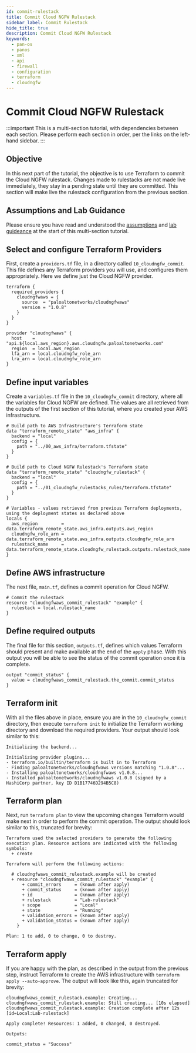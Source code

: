 ```yaml
---
id: commit-rulestack
title: Commit Cloud NGFW Rulestack
sidebar_label: Commit Rulestack
hide_title: true
description: Commit Cloud NGFW Rulestack
keywords:
  - pan-os
  - panos
  - xml
  - api
  - firewall
  - configuration
  - terraform
  - cloudngfw
---
```


# Commit Cloud NGFW Rulestack

:::important
This is a multi-section tutorial, with dependencies between each section. Please perform each section in order, per the links on the left-hand sidebar.
:::

## Objective

In this next part of the tutorial, the objective is to use Terraform to commit the Cloud NGFW rulestack. Changes made to rulestacks are not made live immediately, they stay in a pending state until they are committed. This section will make live the rulestack configuration from the previous section.

## Assumptions and Lab Guidance

Please ensure you have read and understood the [assumptions](/terraform/docs/cloudngfw/aws/tutorials/intro/#assumptions) and [lab guideance](terraform/docs/cloudngfw/aws/tutorials/intro/#important---work-in-a-lab-environment-first) at the start of this multi-section tutorial.

## Select and configure Terraform Providers

First, create a `providers.tf` file, in a directory called `10_cloudngfw_commit`. This file defines any Terraform providers you will use, and configures them appropriately. Here we define just the Cloud NGFW provider.

```hcl title="10_cloudngfw_commit/providers.tf"
terraform {
  required_providers {
    cloudngfwaws = {
      source  = "paloaltonetworks/cloudngfwaws"
      version = "1.0.8"
    }
  }
}

provider "cloudngfwaws" {
  host    = "api.${local.aws_region}.aws.cloudngfw.paloaltonetworks.com"
  region  = local.aws_region
  lfa_arn = local.cloudngfw_role_arn
  lra_arn = local.cloudngfw_role_arn
}
```

## Define input variables

Create a `variables.tf` file in the `10_cloudngfw_commit` directory, where all the variables for Cloud NGFW are defined. The values are all retrieved from the outputs of the first section of this tutorial, where you created your AWS infrastructure.

```hcl title="10_cloudngfw_commit/variables.tf"
# Build path to AWS Infrastructure's Terraform state
data "terraform_remote_state" "aws_infra" {
  backend = "local"
  config = {
    path = "../00_aws_infra/terraform.tfstate"
  }
}

# Build path to Cloud NGFW Rulestack's Terraform state
data "terraform_remote_state" "cloudngfw_rulestack" {
  backend = "local"
  config = {
    path = "../01_cloudngfw_rulestacks_rules/terraform.tfstate"
  }
}

# Variables - values retrieved from previous Terraform deployments, using the deployment states as declared above
locals {
  aws_region         = data.terraform_remote_state.aws_infra.outputs.aws_region
  cloudngfw_role_arn = data.terraform_remote_state.aws_infra.outputs.cloudngfw_role_arn
  rulestack_name     = data.terraform_remote_state.cloudngfw_rulestack.outputs.rulestack_name
}
```

## Define AWS infrastructure

The next file, `main.tf`, defines a commit operation for Cloud NGFW.

```hcl title="10_cloudngfw_commit/main.tf"
# Commit the rulestack
resource "cloudngfwaws_commit_rulestack" "example" {
  rulestack = local.rulestack_name
}

```

## Define required outputs

The final file for this section, `outputs.tf`, defines which values Terraform should present and make available at the end of the `apply` phase. With this output you will be able to see the status of the commit operation once it is complete.

```hcl title="10_cloudngfw_commit/outputs.tf"
output "commit_status" {
  value = cloudngfwaws_commit_rulestack.the_commit.commit_status
}
```

## Terraform init

With all the files above in place, ensure you are in the `10_cloudngfw_commit` directory, then execute `terraform init` to initialize the Terraform working directory and download the required providers. Your output should look similar to this:

```hcl
Initializing the backend...

Initializing provider plugins...
- terraform.io/builtin/terraform is built in to Terraform
- Finding paloaltonetworks/cloudngfwaws versions matching "1.0.8"...
- Installing paloaltonetworks/cloudngfwaws v1.0.8...
- Installed paloaltonetworks/cloudngfwaws v1.0.8 (signed by a HashiCorp partner, key ID D1B17746D294B5C8)
```

## Terraform plan

Next, run `terraform plan` to view the upcoming changes Terraform would make next in order to perform the commit operation. The output should look similar to this, truncated for brevity:

```hcl
Terraform used the selected providers to generate the following execution plan. Resource actions are indicated with the following symbols:
  + create

Terraform will perform the following actions:

  # cloudngfwaws_commit_rulestack.example will be created
  + resource "cloudngfwaws_commit_rulestack" "example" {
      + commit_errors     = (known after apply)
      + commit_status     = (known after apply)
      + id                = (known after apply)
      + rulestack         = "Lab-rulestack"
      + scope             = "Local"
      + state             = "Running"
      + validation_errors = (known after apply)
      + validation_status = (known after apply)
    }

Plan: 1 to add, 0 to change, 0 to destroy.

```

## Terraform apply

If you are happy with the plan, as described in the output from the previous step, instruct Terraform to create the AWS infrastructure with `terraform apply --auto-approve`. The output will look like this, again truncated for brevity:

```hcl
cloudngfwaws_commit_rulestack.example: Creating...
cloudngfwaws_commit_rulestack.example: Still creating... [10s elapsed]
cloudngfwaws_commit_rulestack.example: Creation complete after 12s [id=Local:Lab-rulestack]

Apply complete! Resources: 1 added, 0 changed, 0 destroyed.

Outputs:

commit_status = "Success"
```
